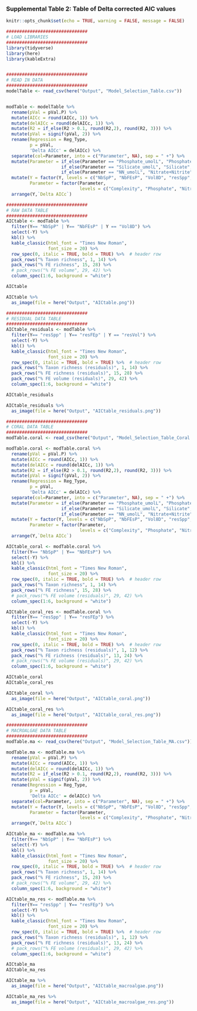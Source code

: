 ### Supplemental Table 2: Table of Delta corrected AIC values

```r
knitr::opts_chunk$set(echo = TRUE, warning = FALSE, message = FALSE)
```

```r
###############################
# LOAD LIBRARIES
###############################
library(tidyverse)
library(here)
library(kableExtra)


###############################
# READ IN DATA
###############################
modelTable <- read_csv(here("Output", "Model_Selection_Table.csv"))


modTable <- modelTable %>%  
  rename(pVal = pVal.P) %>% 
  mutate(AICc = round(AICc, 1)) %>% 
  mutate(delAICc = round(delAICc, 1)) %>% 
  mutate(R2 = if_else(R2 > 0.1, round(R2,2), round(R2, 3))) %>% 
  mutate(pVal = signif(pVal, 2)) %>% 
  rename(Regression = Reg_Type,
         p = pVal,
         'Delta AICc' = delAICc) %>% 
  separate(col=Parameter, into = c("Parameter", NA), sep = " +") %>% 
  mutate(Parameter = if_else(Parameter == "Phosphate_umolL", "Phosphate", 
                     if_else(Parameter == "Silicate_umolL", "Silicate",
                     if_else(Parameter == "NN_umolL", "Nitrate+Nitrite", Parameter)))) %>% 
  mutate(Y = factor(Y, levels = c("NbSpP", "NbFEsP", "Vol8D", "resSpp", "resFEp", "resVol")),
         Parameter = factor(Parameter,
                            levels = c("Complexity", "Phosphate", "Nitrate+Nitrite", "pH", "Salinity", "Silicate", "Temperature"))) %>% 
  arrange(Y,`Delta AICc`) 
```
```r
###############################
# RAW DATA TABLE
###############################
AICtable <- modTable %>%
  filter(Y== "NbSpP" | Y== "NbFEsP" | Y == "Vol8D") %>%
  select(-Y) %>% 
  kbl() %>% 
  kable_classic(html_font = "Times New Roman",
                font_size = 20) %>% 
  row_spec(0, italic = TRUE, bold = TRUE) %>%  # header row
  pack_rows("% Taxon richness", 1, 14) %>%
  pack_rows("% FE richness", 15, 28) %>%
  # pack_rows("% FE volume", 29, 42) %>%
  column_spec(1:6, background = "white")

AICtable
```
```r
AICtable %>% 
  as_image(file = here("Output", "AICtable.png"))
```
```r
###############################
# RESIDUAL DATA TABLE
###############################
AICtable_residuals <- modTable %>%
  filter(Y== "resSpp" | Y== "resFEp" | Y == "resVol") %>%
  select(-Y) %>% 
  kbl() %>% 
  kable_classic(html_font = "Times New Roman",
                font_size = 20) %>% 
  row_spec(0, italic = TRUE, bold = TRUE) %>%  # header row
  pack_rows("% Taxon richness (residuals)", 1, 14) %>%
  pack_rows("% FE richness (residuals)", 15, 28) %>%
  pack_rows("% FE volume (residuals)", 29, 42) %>%
  column_spec(1:6, background = "white")

AICtable_residuals
```
```r
AICtable_residuals %>% 
  as_image(file = here("Output", "AICtable_residuals.png"))
```


```r
###############################
# CORAL DATA TABLE
###############################
modTable.coral <- read_csv(here("Output", "Model_Selection_Table_Coral.csv"))

modTable.coral <- modTable.coral %>%  
  rename(pVal = pVal.P) %>% 
  mutate(AICc = round(AICc, 1)) %>% 
  mutate(delAICc = round(delAICc, 1)) %>% 
  mutate(R2 = if_else(R2 > 0.1, round(R2,2), round(R2, 3))) %>% 
  mutate(pVal = signif(pVal, 2)) %>% 
  rename(Regression = Reg_Type,
         p = pVal,
         'Delta AICc' = delAICc) %>% 
  separate(col=Parameter, into = c("Parameter", NA), sep = " +") %>% 
  mutate(Parameter = if_else(Parameter == "Phosphate_umolL", "Phosphate", 
                     if_else(Parameter == "Silicate_umolL", "Silicate",
                     if_else(Parameter == "NN_umolL", "Nitrate+Nitrite", Parameter)))) %>% 
  mutate(Y = factor(Y, levels = c("NbSpP", "NbFEsP", "Vol8D", "resSpp", "resFEp", "resVol")),
         Parameter = factor(Parameter,
                            levels = c("Complexity", "Phosphate", "Nitrate+Nitrite", "pH", "Salinity", "Silicate", "Temperature"))) %>% 
  arrange(Y,`Delta AICc`) 

AICtable_coral <- modTable.coral %>%
  filter(Y== "NbSpP" | Y== "NbFEsP") %>%
  select(-Y) %>% 
  kbl() %>% 
  kable_classic(html_font = "Times New Roman",
                font_size = 20) %>% 
  row_spec(0, italic = TRUE, bold = TRUE) %>%  # header row
  pack_rows("% Taxon richness", 1, 14) %>%
  pack_rows("% FE richness", 15, 28) %>%
  # pack_rows("% FE volume (residuals)", 29, 42) %>%
  column_spec(1:6, background = "white")

AICtable_coral_res <- modTable.coral %>%
  filter(Y== "resSpp" | Y== "resFEp") %>%
  select(-Y) %>% 
  kbl() %>% 
  kable_classic(html_font = "Times New Roman",
                font_size = 20) %>% 
  row_spec(0, italic = TRUE, bold = TRUE) %>%  # header row
  pack_rows("% Taxon richness (residuals)", 1, 12) %>%
  pack_rows("% FE richness (residuals)", 13, 24) %>%
  # pack_rows("% FE volume (residuals)", 29, 42) %>%
  column_spec(1:6, background = "white")

AICtable_coral
AICtable_coral_res
```

```r
AICtable_coral %>% 
  as_image(file = here("Output", "AICtable_coral.png"))
```

```r
AICtable_coral_res %>% 
  as_image(file = here("Output", "AICtable_coral_res.png"))
```



```r
###############################
# MACROALGAE DATA TABLE
###############################
modTable.ma <- read_csv(here("Output", "Model_Selection_Table_MA.csv"))

modTable.ma <- modTable.ma %>%  
  rename(pVal = pVal.P) %>% 
  mutate(AICc = round(AICc, 1)) %>% 
  mutate(delAICc = round(delAICc, 1)) %>% 
  mutate(R2 = if_else(R2 > 0.1, round(R2,2), round(R2, 3))) %>% 
  mutate(pVal = signif(pVal, 2)) %>% 
  rename(Regression = Reg_Type,
         p = pVal,
         'Delta AICc' = delAICc) %>% 
  separate(col=Parameter, into = c("Parameter", NA), sep = " +") %>% 
  mutate(Y = factor(Y, levels = c("NbSpP", "NbFEsP", "Vol8D", "resSpp", "resFEp", "resVol")),
         Parameter = factor(Parameter,
                            levels = c("Complexity", "Phosphate", "Nitrate+Nitrite", "pH", "Salinity", "Silicate", "Temperature"))) %>% 
  arrange(Y,`Delta AICc`) 

AICtable_ma <- modTable.ma %>%
  filter(Y== "NbSpP" | Y== "NbFEsP") %>%
  select(-Y) %>% 
  kbl() %>% 
  kable_classic(html_font = "Times New Roman",
                font_size = 20) %>% 
  row_spec(0, italic = TRUE, bold = TRUE) %>%  # header row
  pack_rows("% Taxon richness", 1, 14) %>%
  pack_rows("% FE richness", 15, 28) %>%
  # pack_rows("% FE volume", 29, 42) %>%
  column_spec(1:6, background = "white")

AICtable_ma_res <- modTable.ma %>%
  filter(Y== "resSpp" | Y== "resFEp") %>%
  select(-Y) %>% 
  kbl() %>% 
  kable_classic(html_font = "Times New Roman",
                font_size = 20) %>% 
  row_spec(0, italic = TRUE, bold = TRUE) %>%  # header row
  pack_rows("% Taxon richness (residuals)", 1, 12) %>%
  pack_rows("% FE richness (residuals)", 13, 24) %>%
  # pack_rows("% FE volume (residuals)", 29, 42) %>%
  column_spec(1:6, background = "white")

AICtable_ma
AICtable_ma_res
```

```r
AICtable_ma %>% 
  as_image(file = here("Output", "AICtable_macroalgae.png"))
```

```r
AICtable_ma_res %>% 
  as_image(file = here("Output", "AICtable_macroalgae_res.png"))
```
